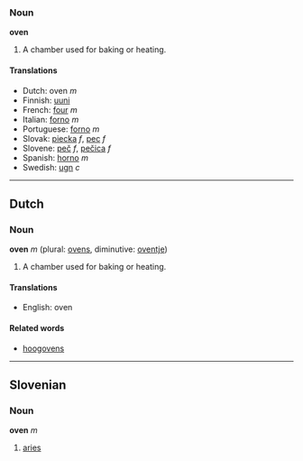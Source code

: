 ===Noun===
'''oven'''

#A chamber used for baking or heating.

====Translations====
*Dutch: oven ''m''
*Finnish: [[uuni]]
*French: [[four#French|four]] ''m''
*Italian: [[forno#Italian|forno]] ''m''
*Portuguese: [[forno#Portuguese|forno]] ''m''
*Slovak: [[piecka]] ''f'', [[pec]] ''f''
*Slovene: [[peč]] ''f'', [[pečica]] ''f''
*Spanish: [[horno]] ''m''
*Swedish: [[ugn]] ''c''
----

==Dutch==
===Noun===
'''oven''' ''m'' (plural: [[ovens]], diminutive: [[oventje]])

#A chamber used for baking or heating.

====Translations====
*English: oven

====Related words====
*[[hoogoven]]s

----
==Slovenian==
===Noun===
'''oven''' ''m''

# [[aries]]